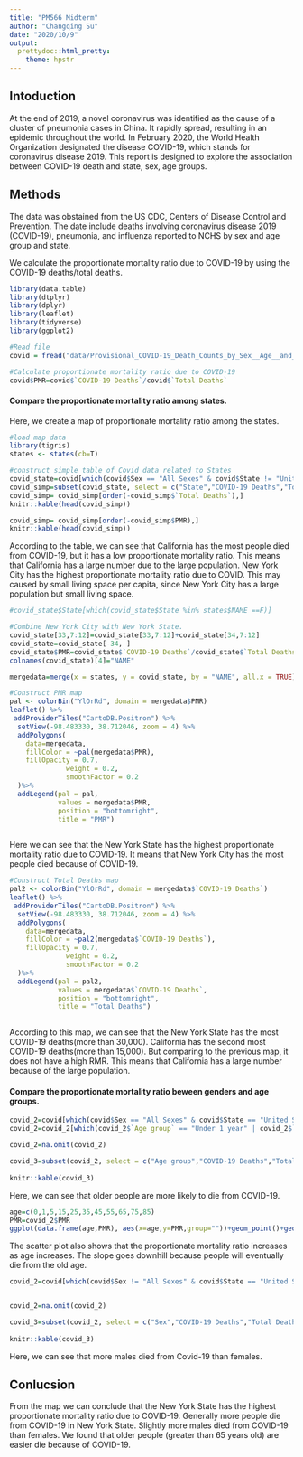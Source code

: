 ```yaml
---
title: "PM566 Midterm"
author: "Changqing Su"
date: "2020/10/9"
output: 
  prettydoc::html_pretty: 
    theme: hpstr
---
```


## Intoduction 

At the end of 2019, a novel coronavirus was identified as the cause of a cluster of pneumonia cases in China. It rapidly spread, resulting in an epidemic throughout the world. In February 2020, the World Health Organization designated the disease COVID-19, which stands for coronavirus disease 2019.
This report is designed to explore the association between COVID-19 death and state, sex, age groups.



## Methods

The data was obstained from the US CDC, Centers of Disease Control and Prevention. The date include deaths involving coronavirus disease 2019 (COVID-19), pneumonia, and influenza reported to NCHS by sex and age group and state.

We calculate the proportionate mortality ratio due to COVID-19 by using the COVID-19 deaths/total deaths.

```r
library(data.table)
library(dtplyr)
library(dplyr)
library(leaflet)
library(tidyverse)
library(ggplot2)

```



```r
#Read file
covid = fread("data/Provisional_COVID-19_Death_Counts_by_Sex__Age__and_State.csv")

#Calculate proportionate mortality ratio due to COVID-19
covid$PMR=covid$`COVID-19 Deaths`/covid$`Total Deaths`

```


#### Compare the proportionate mortality ratio among states.

Here, we create a map of proportionate mortality ratio among the states.



```r
#load map data
library(tigris)
states <- states(cb=T)
```


```r
#construct simple table of Covid data related to States
covid_state=covid[which(covid$Sex == "All Sexes" & covid$State != "United States" & covid$`Age group`=="All Ages"),]
covid_simp=subset(covid_state, select = c("State","COVID-19 Deaths","Total Deaths","PMR"))
covid_simp= covid_simp[order(-covid_simp$`Total Deaths`),]
knitr::kable(head(covid_simp))

covid_simp= covid_simp[order(-covid_simp$PMR),]
knitr::kable(head(covid_simp))
```

According to the table, we can see that California has the most people died from COVID-19, but it has a low proportionate mortality ratio. This means that California has a large number due to the large population. New York City has the highest proportionate mortality ratio due to COVID. This may caused by small living space per capita, since New York City has a large population but small living space.



```r


#covid_state$State[which(covid_state$State %in% states$NAME ==F)]

#Combine New York City with New York State.
covid_state[33,7:12]=covid_state[33,7:12]+covid_state[34,7:12]
covid_state=covid_state[-34, ]
covid_state$PMR=covid_state$`COVID-19 Deaths`/covid_state$`Total Deaths`
colnames(covid_state)[4]="NAME"

mergedata=merge(x = states, y = covid_state, by = "NAME", all.x = TRUE)

#Construct PMR map
pal <- colorBin("YlOrRd", domain = mergedata$PMR)
leaflet() %>%
 addProviderTiles("CartoDB.Positron") %>%
  setView(-98.483330, 38.712046, zoom = 4) %>% 
  addPolygons(
    data=mergedata,
    fillColor = ~pal(mergedata$PMR),
    fillOpacity = 0.7, 
              weight = 0.2, 
              smoothFactor = 0.2 
  )%>%
  addLegend(pal = pal, 
            values = mergedata$PMR, 
            position = "bottomright", 
            title = "PMR")
  


```

Here we can see that the New York State has the highest proportionate mortality ratio due to COVID-19.
It means that New York City has the most people died because of COVID-19.


```r
#Construct Total Deaths map
pal2 <- colorBin("YlOrRd", domain = mergedata$`COVID-19 Deaths`)
leaflet() %>%
 addProviderTiles("CartoDB.Positron") %>%
  setView(-98.483330, 38.712046, zoom = 4) %>% 
  addPolygons(
    data=mergedata,
    fillColor = ~pal2(mergedata$`COVID-19 Deaths`),
    fillOpacity = 0.7, 
              weight = 0.2, 
              smoothFactor = 0.2 
  )%>%
  addLegend(pal = pal2, 
            values = mergedata$`COVID-19 Deaths`, 
            position = "bottomright", 
            title = "Total Deaths")
  

```

According to this map, we can see that the New York State has the most COVID-19 deaths(more than 30,000).
California has the second most COVID-19 deaths(more than 15,000). But comparing to the previous map, it does not have a high RMR. This means that California has a large number because of the large population.



#### Compare the proportionate mortality ratio beween genders and age groups.


```r
covid_2=covid[which(covid$Sex == "All Sexes" & covid$State == "United States" & covid$`Age group`!="All Ages"),]
covid_2=covid_2[which(covid_2$`Age group` == "Under 1 year" | covid_2$`Age group` == "1-4 years" | covid_2$`Age group` == "5-14 years" | covid_2$`Age group` == "15-24 years" | covid_2$`Age group` == "25-34 years" | covid_2$`Age group` == "35-44 years" | covid_2$`Age group` == "45-54 years" | covid_2$`Age group` == "55-64 years" | covid_2$`Age group` == "65-74 years" | covid_2$`Age group` == "75-84 years" | covid_2$`Age group` == "85 years and over")]

covid_2=na.omit(covid_2)

covid_3=subset(covid_2, select = c("Age group","COVID-19 Deaths","Total Deaths","PMR"))
                
knitr::kable(covid_3) 
```

Here, we can see that older people are more likely to die from COVID-19.

```r

age=c(0,1,5,15,25,35,45,55,65,75,85)
PMR=covid_2$PMR
ggplot(data.frame(age,PMR), aes(x=age,y=PMR,group=""))+geom_point()+geom_line()
```
The scatter plot also shows that the proportionate mortality ratio increases as age increases. The slope goes downhill because people will eventually die from the old age.



```r
covid_2=covid[which(covid$Sex != "All Sexes" & covid$State == "United States" & covid$`Age group`=="All Ages"),]


covid_2=na.omit(covid_2)

covid_3=subset(covid_2, select = c("Sex","COVID-19 Deaths","Total Deaths","PMR"))
                
knitr::kable(covid_3) 
```

Here, we can see that more males died from Covid-19 than females.


## Conlucsion
From the map we can conclude that the New York State has the highest proportionate mortality ratio due to COVID-19. Generally more people die from COVID-19 in New York State.
Slightly more males died from COVID-19 than females.
We found that older people (greater than 65 years old) are easier die because of COVID-19.
